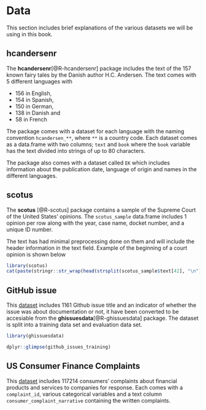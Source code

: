# Data {#appendixdata .unnumbered}

This section includes brief explanations of the various datasets we will be using in this book.

## hcandersenr {-}

The **hcandersenr**[@R-hcandersenr] package includes the text of the 157 known fairy tales by the Danish author H.C. Andersen. 
The text comes with 5 different languages with 

- 156 in English,
- 154 in Spanish,
- 150 in German,
- 138 in Danish and
- 58 in French

The package comes with a dataset for each language with the naming convention `hcandersen_**`,
where `**` is a country code.
Each dataset comes as a data.frame with two columns; `text` and `book` where the `book` variable has the text divided into strings of up to 80 characters.

The package also comes with a dataset called `EK` which includes information about the publication date, language of origin and names in the different languages.

## scotus {-}

The **scotus** [@R-scotus] package contains a sample of the Supreme Court of the United States' opinions.
The `scotus_sample` data.frame includes 1 opinion per row along with the year, case name, docket number, and a unique ID number.

The text has had minimal preprocessing done on them and will include the header information in the text field.
Example of the beginning of a court opinion is shown below
 
```r
library(scotus)
cat(paste(stringr::str_wrap(head(strsplit(scotus_sample$text[42], "\n")[[1]])), collapse = "\n"))
```

## GitHub issue {-}

This [dataset](https://github.com/explosion/projects/tree/master/textcat-docs-issues) includes 1161 Github issue title and an indicator of whether the issue was about documentation or not, it have been converted to be accesiable from the **ghissuesdata**[@R-ghissuesdata] package.
The dataset is split into a training data set and evaluation data set.

```r
library(ghissuesdata)

dplyr::glimpse(github_issues_training)
```

## US Consumer Finance Complaints {-}

This [dataset](https://www.kaggle.com/cfpb/us-consumer-finance-complaints) includes 117214 consumers’ complaints about financial products and services to companies for response. Each comes with a `complaint_id`, various categorical variables and a text column `consumer_complaint_narrative` containing the written complaints.
